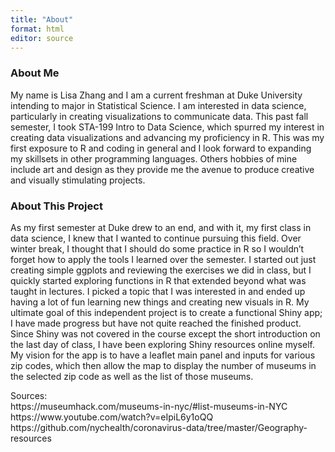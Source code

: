 ```yaml
---
title: "About"
format: html
editor: source
---
```


### About Me {-}
My name is Lisa Zhang and I am a current freshman at Duke University intending to major in Statistical Science. I am interested in data science, particularly in creating visualizations to communicate data. This past fall semester, I took STA-199 Intro to Data Science, which spurred my interest in creating data visualizations and advancing my proficiency in R. This was my first exposure to R and coding in general and I look forward to expanding my skillsets in other programming languages. Others hobbies of mine include art and design as they provide me the avenue to produce creative and visually stimulating projects.

### About This Project {-}
As my first semester at Duke drew to an end, and with it, my first class in data science, I knew that I wanted to continue pursuing this field. Over winter break, I thought that I should do some practice in R so I wouldn't forget how to apply the tools I learned over the semester. I started out just creating simple ggplots and reviewing the exercises we did in class, but I quickly started exploring functions in R that extended beyond what was taught in lectures. I picked a topic that I was interested in and ended up having a lot of fun learning new things and creating new visuals in R. My ultimate goal of this independent project is to create a functional Shiny app; I have made progress but have not quite reached the finished product. Since Shiny was not covered in the course except the short introduction on the last day of class, I have been exploring Shiny resources online myself. My vision for the app is to have a leaflet main panel and inputs for various zip codes, which then allow the map to display the number of museums in the selected zip code as well as the list of those museums.

Sources:  
https://museumhack.com/museums-in-nyc/#list-museums-in-NYC  
https://www.youtube.com/watch?v=eIpiL6y1oQQ  
https://github.com/nychealth/coronavirus-data/tree/master/Geography-resources  
